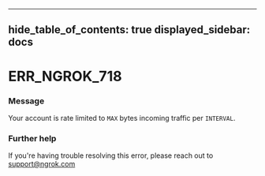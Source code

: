 

---
hide_table_of_contents: true
displayed_sidebar: docs
---


# ERR_NGROK_718

### Message
Your account is rate limited to `MAX` bytes incoming traffic per `INTERVAL`.

<ErrorDetails />



### Further help
If you're having trouble resolving this error, please reach out to [support@ngrok.com](mailto:support@ngrok.com?subject=Help%20with%20ERR_NGROK_718)


